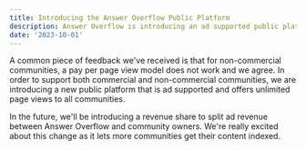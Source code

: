 ```yaml
---
title: Introducing the Answer Overflow Public Platform
description: Answer Overflow is introducing an ad supported public platform to offer unlimited page views to all communities.
date: '2023-10-01'
---
```


A common piece of feedback we've received is that for non-commercial communities, a pay per page view model does not work and we agree. In order to support both commercial and non-commercial communities, we are introducing a new public platform that is ad supported and offers unlimited page views to all communities.

In the future, we'll be introducing a revenue share to split ad revenue between Answer Overflow and community owners. We're really excited about this change as it lets more communities get their content indexed.
